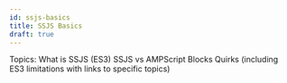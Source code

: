 ```yaml
---
id: ssjs-basics
title: SSJS Basics
draft: true
---
```



<LeadText content="About" />

Topics:
What is SSJS (ES3)
SSJS vs AMPScript
Blocks
Quirks (including ES3 limitations with links to specific topics)